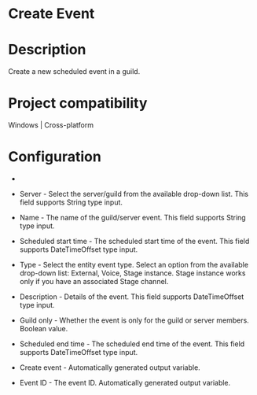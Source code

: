 ﻿# Create Event

# Description

Create a new scheduled event in a guild.

# Project compatibility

Windows | Cross-platform

# Configuration

* 
* Server - Select the server/guild from the available drop-down list. This field supports String type input.
* Name - The name of the guild/server event. This field supports String type input.
* Scheduled start time - The scheduled start time of the event. This field supports DateTimeOffset type input.
* Type - Select the entity event type. Select an option from the available drop-down list: External, Voice, Stage instance. Stage instance works only if you have an associated Stage channel.
* Description - Details of the event. This field supports DateTimeOffset type input.
* Guild only - Whether the event is only for the guild or server members. Boolean value.
* Scheduled end time - The scheduled end time of the event. This field supports DateTimeOffset type input.









* Create event - Automatically generated output variable.
* Event ID - The event ID. Automatically generated output variable.
